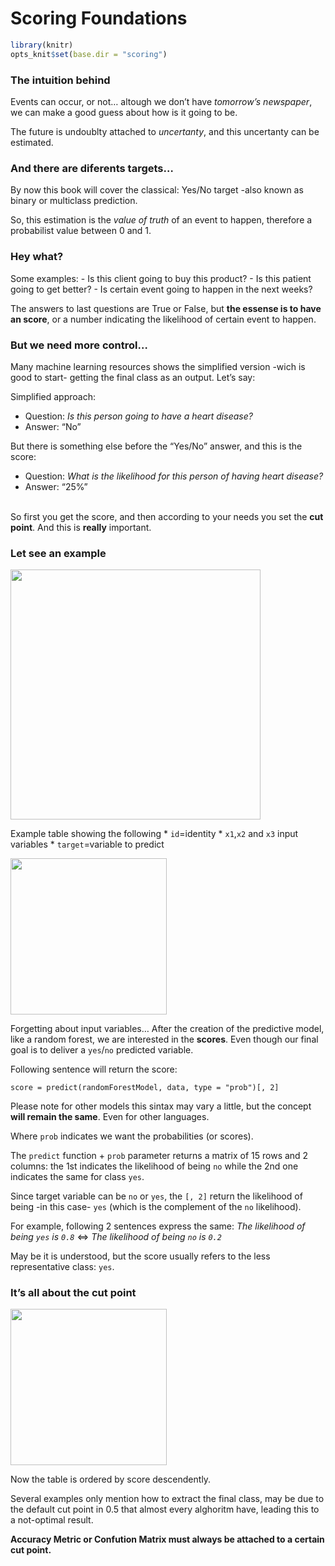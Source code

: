 Scoring Foundations
=====

```r
library(knitr)
opts_knit$set(base.dir = "scoring")
```

### The intuition behind

Events can occur, or not... altough we don't have _tomorrow's newspaper_, we can make a good guess about how is it going to be.

The future is undoublty attached to *uncertanty*, and this uncertanty can be estimated.

### And there are diferents targets...

By now this book will cover the classical: Yes/No target -also known as binary or multiclass prediction.

So, this estimation is the _value of truth_ of an event to happen, therefore a probabilist value between 0 and 1.

### Hey what? 

Some examples:
- Is this client going to buy this product?
- Is this patient going to get better?
- Is certain event going to happen in the next weeks? 

The answers to last questions are True or False, but **the essense is to have an score**, or a number indicating the likelihood of certain event to happen.

### But we need more control...

Many machine learning resources shows the simplified version -wich is good to start- getting the final class as an output. Let's say:

Simplified approach:

* Question: _Is this person going to have a heart disease?_ 
* Answer: "No"

But there is something else before the "Yes/No" answer, and this is the score:

* Question: _What is the likelihood for this person of having heart disease?_
* Answer: "25%"

<br>
So first you get the score, and then according to your needs you set the **cut point**. And this is **really** important.


### Let see an example
<img src='tbl_example_1.png' width='400px'> 

Example table showing the following
* `id`=identity
* `x1`,`x2` and `x3` input variables
* `target`=variable to predict


<img src='tbl_example_2.png' width='250px'> 

Forgetting about input variables... After the creation of the predictive model, like a random forest, we are interested in the **scores**. Even though our final goal is to deliver a `yes`/`no` predicted variable.

Following sentence will return the score:

`score = predict(randomForestModel, data, type = "prob")[, 2]`

Please note for other models this sintax may vary a little, but the concept **will remain the same**. Even for other languages.

Where `prob` indicates we want the probabilities (or scores). 

The `predict` function + `prob` parameter returns a matrix of 15 rows and 2 columns: the 1st indicates the likelihood of being `no` while the 2nd one indicates the same for class `yes`.

Since target variable can be `no` or `yes`, the `[, 2]` return the likelihood of being -in this case- `yes` (which is the complement of the `no` likelihood).

For example, following 2 sentences express the same: _The likelihood of being `yes` is `0.8`_ <=> _The likelihood of being `no` is `0.2`_

May be it is understood, but the score usually refers to the less representative class: `yes`.

### It's all about the cut point

<img src='tbl_example_3.png' width='250px'> 

Now the table is ordered by score descendently.

Several examples only mention how to extract the final class, may be due to the default cut point in 0.5 that almost every alghoritm have, leading this to a not-optimal result. 

**Accuracy Metric or Confution Matrix must always be attached to a certain cut point.**

<br>
